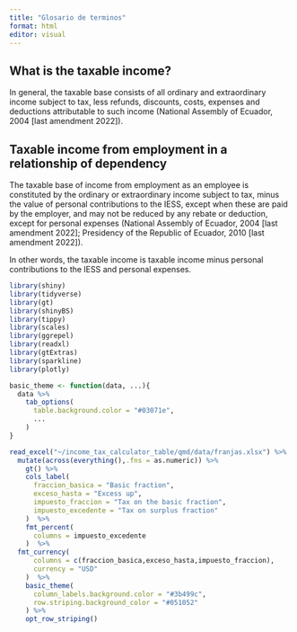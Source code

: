 ```yaml
---
title: "Glosario de terminos"
format: html
editor: visual
---
```


## What is the taxable income?

In general, the taxable base consists of all ordinary and extraordinary income subject to tax, less refunds, discounts, costs, expenses and deductions attributable to such income (National Assembly of Ecuador, 2004 \[last amendment 2022\]).

## Taxable income from employment in a relationship of dependency

The taxable base of income from employment as an employee is constituted by the ordinary or extraordinary income subject to tax, minus the value of personal contributions to the IESS, except when these are paid by the employer, and may not be reduced by any rebate or deduction, except for personal expenses (National Assembly of Ecuador, 2004 \[last amendment 2022\]; Presidency of the Republic of Ecuador, 2010 \[last amendment 2022\]).

In other words, the taxable income is taxable income minus personal contributions to the IESS and personal expenses.

```r

library(shiny)
library(tidyverse)
library(gt)
library(shinyBS)
library(tippy)
library(scales)
library(ggrepel)
library(readxl)
library(gtExtras)
library(sparkline)
library(plotly)

basic_theme <- function(data, ...){
  data %>% 
    tab_options(
      table.background.color = "#03071e",
      ...
    )
}

read_excel("~/income_tax_calculator_table/qmd/data/franjas.xlsx") %>%
  mutate(across(everything(),.fns = as.numeric)) %>% 
    gt() %>%
    cols_label(
      fraccion_basica = "Basic fraction",
      exceso_hasta = "Excess up",
      impuesto_fraccion = "Tax on the basic fraction",
      impuesto_excedente = "Tax on surplus fraction"
    )  %>%
    fmt_percent(
      columns = impuesto_excedente
    )  %>%
  fmt_currency(
      columns = c(fraccion_basica,exceso_hasta,impuesto_fraccion),
      currency = "USD"
    )  %>%
    basic_theme(
      column_labels.background.color = "#3b499c",
      row.striping.background_color = "#051052"
    ) %>% 
    opt_row_striping()  
```
